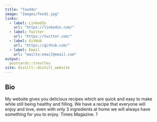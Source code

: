 ```yaml
---
title: "food4u"
image: "Images/food1.jpg"
links:
  - label: LinkedIn
    url: "https://linkedin.com/"
  - label: Twitter
    url: "https://twitter.com/"
  - label: GitHub
    url: "https://github.com/"
  - label: Email
    url: "mailto:email@email.com"
output:
  postcards::trestles
site: distill::distill_website
---
```

 
## Bio

My website gives you delicious recipes which are quick and easy to make while still being healthy and 
filling. We have a recipe that everyone will enjoy and love, even with only 3 ingredients at home we will always have something for you to enjoy.
Times Magazine. 1

